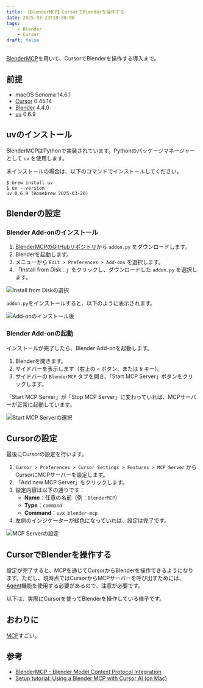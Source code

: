 ```yaml
---
title: 【BlenderMCP】CursorでBlenderを操作する
date: 2025-03-23T19:30:00
tags:
    - Blender
    - Cursor
draft: false
---
```


[BlenderMCP](https://github.com/ahujasid/blender-mcp)を用いて、CursorでBlenderを操作する導入まで。

## 前提

- macOS Sonoma 14.6.1
- [Cursor](https://www.cursor.com/ja) 0.45.14
- [Blender](https://www.blender.org/) 4.4.0
- [uv](https://docs.astral.sh/uv/) 0.6.9

## uvのインストール

BlenderMCPはPythonで実装されています。Pythonのパッケージマネージャーとして `uv` を使用します。

未インストールの場合は、以下のコマンドでインストールしてください。

```shell
$ brew install uv
$ uv --version
uv 0.6.9 (Homebrew 2025-03-20)
```

## Blenderの設定

### Blender Add-onのインストール

1. [BlenderMCPのGitHubリポジトリ](https://github.com/ahujasid/blender-mcp)から `addon.py` をダウンロードします。
2. Blenderを起動します。
3. メニューから `Edit > Preferences > Add-ons` を選択します。
4. 「Install from Disk...」をクリックし、ダウンロードした `addon.py` を選択します。

![Install from Diskの選択](/assets/posts/2025-03-23-blender-mcp-intro-with-cursor/blender-mcp-addon-install-01.png)

`addon.py`をインストールすると、以下のように表示されます。

![Add-onのインストール後](/assets/posts/2025-03-23-blender-mcp-intro-with-cursor/blender-mcp-addon-install-02.png)

### Blender Add-onの起動

インストールが完了したら、Blender Add-onを起動します。

1. Blenderを開きます。
2. サイドバーを表示します（右上の `<` ボタン、または `N` キー）。
3. サイドバーの `BlenderMCP` タブを開き、「Start MCP Server」ボタンをクリックします。

「Start MCP Server」が「Stop MCP Server」に変わっていれば、MCPサーバーが正常に起動しています。

![Start MCP Serverの選択](/assets/posts/2025-03-23-blender-mcp-intro-with-cursor/blender-mcp-addon-start.png)

## Cursorの設定

最後にCursorの設定を行います。

1. `Cursor > Preferences > Cursor Settings > Features > MCP Server` からCursorにMCPサーバーを設定します。
2. 「Add new MCP Server」をクリックします。
3. 設定内容は以下の通りです：
    - **Name**：任意の名前（例：`BlenderMCP`）
    - **Type**：`command`
    - **Command**：`uvx blender-mcp`
4. 左側のインジケーターが緑色になっていれば、設定は完了です。

![MCP Serverの設定](/assets/posts/2025-03-23-blender-mcp-intro-with-cursor/blender-mcp-cursor-settings.png)

## CursorでBlenderを操作する

設定が完了すると、MCPを通じてCursorからBlenderを操作できるようになります。ただし、現時点ではCursorからMCPサーバーを呼び出すためには、[Agent](https://docs.cursor.com/chat/agent)機能を使用する必要があるので、注意が必要です。

以下は、実際にCursorを使ってBlenderを操作している様子です。

<EmbedTweet id="1903658114496553152" />

## おわりに

[MCP](https://modelcontextprotocol.io/introduction)すごい。

## 参考

- [BlenderMCP - Blender Model Context Protocol Integration](https://github.com/ahujasid/blender-mcp)
- [Setup tutorial: Using a Blender MCP with Cursor AI (on Mac)](https://www.youtube.com/watch?v=wgWsJshecac)